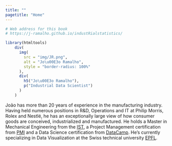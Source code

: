 ```yaml
---
title: ""
pagetitle: "Home"
---
```


```r
# Web address for this book
# https://j-ramalho.github.io/industRialstatistics/

library(htmltools)
    div(
      img(
        src = "img/JR.png",
        alt = "Jo\u00E3o Ramalho",
        style = "border-radius: 100%"
      ),
      div(
        h5("Jo\u00E3o Ramalho"),
        p("Industrial Data Scientist")
      )
    )
```

João has more than 20 years of experience in the manufacturing industry. Having held numerous positions in R&D, Operations and IT at Philip Morris, Rolex and Nestlé, he has an exceptionally large view of how consumer goods are conceived, industrialized and manufactured. He holds a Master in Mechanical Engineering from the [IST](http://ist.pt/), a Project Management certification from [PMI](https://www.pmi.org/) and a Data Science certification from [DataCamp](https://www.datacamp.com/). He's currently specializing in Data Visualization at the Swiss technical university [EPFL](https://www.extensionschool.ch/).


